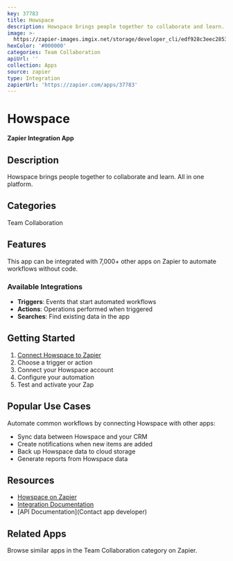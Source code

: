 ```yaml
---
key: 37783
title: Howspace
description: Howspace brings people together to collaborate and learn. All in one platform.
image: >-
  https://zapier-images.imgix.net/storage/developer_cli/edf928c3eec28536cd2b63b17dd28867.png?auto=format%2Ccompress&ixlib=python-3.0.0&q=50
hexColor: '#000000'
categories: Team Collaboration
apiUrl: ''
collection: Apps
source: zapier
type: Integration
zapierUrl: 'https://zapier.com/apps/37783'
---
```

# Howspace

**Zapier Integration App**

## Description

Howspace brings people together to collaborate and learn. All in one platform.

## Categories

Team Collaboration

## Features

This app can be integrated with 7,000+ other apps on Zapier to automate workflows without code.

### Available Integrations

- **Triggers**: Events that start automated workflows
- **Actions**: Operations performed when triggered
- **Searches**: Find existing data in the app

## Getting Started

1. [Connect Howspace to Zapier](https://zapier.com/apps/37783)
2. Choose a trigger or action
3. Connect your Howspace account
4. Configure your automation
5. Test and activate your Zap

## Popular Use Cases

Automate common workflows by connecting Howspace with other apps:

- Sync data between Howspace and your CRM
- Create notifications when new items are added
- Back up Howspace data to cloud storage
- Generate reports from Howspace data

## Resources

- [Howspace on Zapier](https://zapier.com/apps/37783)
- [Integration Documentation](https://zapier.com/apps/37783/integrations)
- [API Documentation](Contact app developer)

## Related Apps

Browse similar apps in the Team Collaboration category on Zapier.
